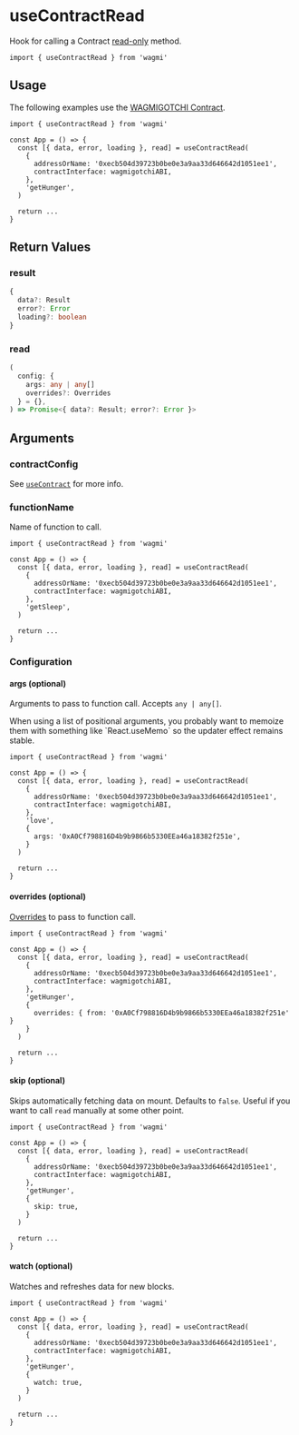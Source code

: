 
# useContractRead

Hook for calling a Contract [read-only](https://docs.ethers.io/v5/api/contract/contract/#Contract--readonly) method.

```tsx
import { useContractRead } from 'wagmi'
```

## Usage

The following examples use the [WAGMIGOTCHI Contract](https://etherscan.io/address/0xecb504d39723b0be0e3a9aa33d646642d1051ee1).

```tsx
import { useContractRead } from 'wagmi'

const App = () => {
  const [{ data, error, loading }, read] = useContractRead(
    {
      addressOrName: '0xecb504d39723b0be0e3a9aa33d646642d1051ee1',
      contractInterface: wagmigotchiABI,
    },
    'getHunger',
  )

  return ...
}
```

## Return Values

### result

```ts
{
  data?: Result
  error?: Error
  loading?: boolean
}
```

### read

```ts
(
  config: {
    args: any | any[]
    overrides?: Overrides
  } = {},
) => Promise<{ data?: Result; error?: Error }>
```

## Arguments

### contractConfig

See [`useContract`](/docs/hooks/useContract) for more info.

### functionName

Name of function to call.

```tsx highlight='9'
import { useContractRead } from 'wagmi'

const App = () => {
  const [{ data, error, loading }, read] = useContractRead(
    {
      addressOrName: '0xecb504d39723b0be0e3a9aa33d646642d1051ee1',
      contractInterface: wagmigotchiABI,
    },
    'getSleep',
  )

  return ...
}
```

### Configuration

#### args (optional)

Arguments to pass to function call. Accepts `any | any[]`.

<Callout emoji="⚠️">
  When using a list of positional arguments, you probably want to memoize them
  with something like `React.useMemo` so the updater effect remains stable.
</Callout>

```tsx highlight='11'
import { useContractRead } from 'wagmi'

const App = () => {
  const [{ data, error, loading }, read] = useContractRead(
    {
      addressOrName: '0xecb504d39723b0be0e3a9aa33d646642d1051ee1',
      contractInterface: wagmigotchiABI,
    },
    'love',
    {
      args: '0xA0Cf798816D4b9b9866b5330EEa46a18382f251e',
    }
  )

  return ...
}
```

#### overrides (optional)

[Overrides](https://docs.ethers.io/v5/api/contract/contract/#Contract-functionsCall) to pass to function call.

```tsx highlight='11'
import { useContractRead } from 'wagmi'

const App = () => {
  const [{ data, error, loading }, read] = useContractRead(
    {
      addressOrName: '0xecb504d39723b0be0e3a9aa33d646642d1051ee1',
      contractInterface: wagmigotchiABI,
    },
    'getHunger',
    {
      overrides: { from: '0xA0Cf798816D4b9b9866b5330EEa46a18382f251e' }
    }
  )

  return ...
}
```

#### skip (optional)

Skips automatically fetching data on mount. Defaults to `false`. Useful if you want to call `read` manually at some other point.

```tsx highlight='11'
import { useContractRead } from 'wagmi'

const App = () => {
  const [{ data, error, loading }, read] = useContractRead(
    {
      addressOrName: '0xecb504d39723b0be0e3a9aa33d646642d1051ee1',
      contractInterface: wagmigotchiABI,
    },
    'getHunger',
    {
      skip: true,
    }
  )

  return ...
}
```

#### watch (optional)

Watches and refreshes data for new blocks.

```tsx highlight='11'
import { useContractRead } from 'wagmi'

const App = () => {
  const [{ data, error, loading }, read] = useContractRead(
    {
      addressOrName: '0xecb504d39723b0be0e3a9aa33d646642d1051ee1',
      contractInterface: wagmigotchiABI,
    },
    'getHunger',
    {
      watch: true,
    }
  )

  return ...
}
```
